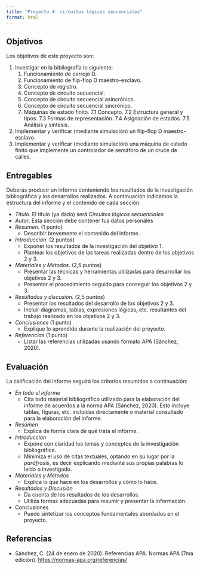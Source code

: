 ```yaml
---
title: "Proyecto 4: circuitos lógicos secuenciales"
format: html
---
```


## Objetivos

Los objetivos de este proyecto son:

1. Investigar en la bibliografía lo siguiente:
    1. Funcionamiento de cerrojo D.
    2. Funcionamiento de flip-flop D maestro-esclavo.
    3. Concepto de registro.
    4. Concepto de circuito secuencial.
    5. Concepto de circuito secuencial asincrónico.
    6. Concepto de circuito secuencial sincrónico.
    7. Máquinas de estado finito.
        7.1 Concepto.
        7.2 Estructura general y tipos.
        7.3 Formas de representación.
        7.4 Asignación de estados.
        7.5 Análisis y síntesis.

2. Implementar y verificar (mediante simulación) un flip-flop D maestro-esclavo.
3. Implementar y verificar (mediante simulación) una máquina de estado finito que implemente un controlador de semáforo de un cruce de calles.

## Entregables

Deberás producir un informe conteniendo los resultados de la investigación bibliográfica y los desarrollos realizados. A continuación indicamos la estructura del informe y el contenido de cada sección.

- *Título*. El título (ya dado) será *Circuitos lógicos secuenciales*
- *Autor*. Esta sección debe contener tus datos personales
- *Resumen*. (1 punto)
    - Describir brevemente el contenido del informe.
- *Introducción*. (2 puntos)
    - Exponer los resultados de la investigación del objetivo 1.
    - Plantear los objetivos de las tareas realizadas dentro de los objetivos 2 y 3.
- *Materiales y Métodos.* (2,5 puntos)
    - Presentar las técnicas y herramientas utilizadas para desarrollar los objetivos 2 y 3.
    - Presentar el procedimiento seguido para conseguir los objetivos 2 y 3.
- *Resultados y discusión.* (2,5 puntos)
    - Presentar los resultados del desarrollo de los objetivos 2 y 3.
    - Incluir diagramas, tablas, expresiones lógicas, etc. resultantes del trabajo realizado en los objetivos 2 y 3.
- *Conclusiones* (1 punto)
    - Explique lo aprendido durante la realización del proyecto.
- *Referencias* (1 punto)
    - Listar las referencias utilizadas usando formato APA (Sánchez, 2020).

## Evaluación

La calificación del informe seguirá los criterios resumidos a continuación:

- *En todo el informe*
    - Cita todo material bibliográfico utilizado para la elaboración del informe de acuerdos a la norma APA (Sánchez, 2020). Esto incluye tablas, figuras, etc. incluidas directamente o material consultado para la elaboración del informe. 
- *Resúmen*
    - Explica de forma clara de qué trata el informe.
- *Introducción*
    - Expone con claridad los temas y conceptos de la investigación bibliográfica.
    - Minimiza el uso de citas textuales, optando en su lugar por la *paráfrasis*, es decir explicando mediante sus propias palabras lo leído o investigado.
- *Materiales y Métodos*
    - Explica lo que hace en los desarrollos y cómo lo hace.
- *Resultados y Discusión*
    - Da cuenta de los resultados de los desarrollos.
    - Utiliza formas adecuadas para resumir y presentar la información.
- Conclusiones
    - Puede sintetizar los conceptos fundamentales abordados en el proyecto.






## Referencias

- Sánchez, C. (24 de enero de 2020). Referencias APA. Normas APA \(7ma edición\). <https://normas-apa.org/referencias/>
